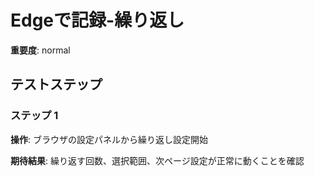 # Edgeで記録-繰り返し

**重要度**: normal

## テストステップ

### ステップ 1

**操作**: ブラウザの設定パネルから繰り返し設定開始

**期待結果**:
繰り返す回数、選択範囲、次ページ設定が正常に動くことを確認

